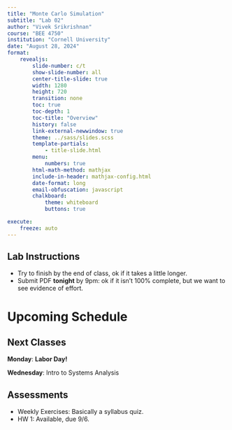 ```yaml
---
title: "Monte Carlo Simulation"
subtitle: "Lab 02"
author: "Vivek Srikrishnan"
course: "BEE 4750"
institution: "Cornell University"
date: "August 28, 2024"
format:
    revealjs:
        slide-number: c/t
        show-slide-number: all
        center-title-slide: true
        width: 1280
        height: 720
        transition: none
        toc: true
        toc-depth: 1
        toc-title: "Overview"
        history: false
        link-external-newwindow: true
        theme: ../sass/slides.scss
        template-partials:
            - title-slide.html
        menu:
            numbers: true
        html-math-method: mathjax
        include-in-header: mathjax-config.html
        date-format: long
        email-obfuscation: javascript
        chalkboard:
            theme: whiteboard
            buttons: true

execute:
    freeze: auto
---
```


## Lab Instructions

- Try to finish by the end of class, ok if it takes a little longer.
- Submit PDF **tonight** by 9pm: ok if it isn't 100% complete, but we want to see evidence of effort.

# Upcoming Schedule

## Next Classes

**Monday**: **Labor Day!**

**Wednesday**: Intro to Systems Analysis

## Assessments

- Weekly Exercises: Basically a syllabus quiz.
- HW 1: Available, due 9/6.
